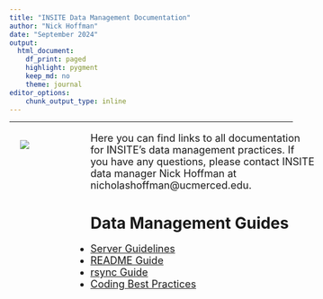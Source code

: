 ```yaml
---
title: "INSITE Data Management Documentation"
author: "Nick Hoffman"
date: "September 2024"
output:
  html_document:
    df_print: paged
    highlight: pygment
    keep_md: no
    theme: journal
editor_options:
    chunk_output_type: inline
---
```


<style type="text/css">
h2, h3, h4, h5, h6 {
  counter-reset: section;
}
p {
  font-size:18px;
}

ul {
  font-size:18px;
}

li {
  font-size:18px;
}
table {
   padding: 0;border-collapse: collapse;
   layout: fixed;
   width: 90%; }
table tr {
   border-top: 1px solid #cccccc;
   background-color: white;
   margin: 0;
   padding: 0; }
table tr:nth-child(2n) {
   background-color: #f8f8f8; }
table tr th {
   font-weight: bold;
   border: 1px solid #cccccc;
   margin: 0;
   padding: 6px 13px; }
table tr td {
   border: 1px solid #cccccc;
   margin: 0;
   padding: 6px 13px; }
table tr th :first-child, table tr td :first-child {
   margin-top: 0; }
table tr th :last-child, table tr td :last-child {
   margin-bottom: 0; }
.html-widget {
    margin: auto;
}

div #header {
    position: relative;
    left: 15vw;

}
</style>

---
<div style="position:relative; float:left; left: 2vw; z-index: 99; width:11vw;height: 500px;">
<img src="images/insiteLogo.png" >  
</div>

<div style="position:relative; left: 4vw; z-index: 99;">
Here you can find links to all documentation for INSITE's data management practices. If you have any questions, please contact INSITE data manager Nick Hoffman at nicholashoffman@ucmerced.edu.

<h1>Data Management Guides</h1>  
    
* <a target="_blank" href="https://hoffmanick.github.io/insiteDocs/insiteServerGuidelines.html">Server Guidelines</a>
* <a target="_blank" href="https://hoffmanick.github.io/insiteDocs/readmeGuide.html">README Guide</a>
* <a target="_blank" href="https://hoffmanick.github.io/insiteDocs/rsyncGuide.html">rsync Guide</a>
* <a target="_blank" href="https://hoffmanick.github.io/insiteDocs/codingBestPractices.html">Coding Best Practices</a>
</div>
